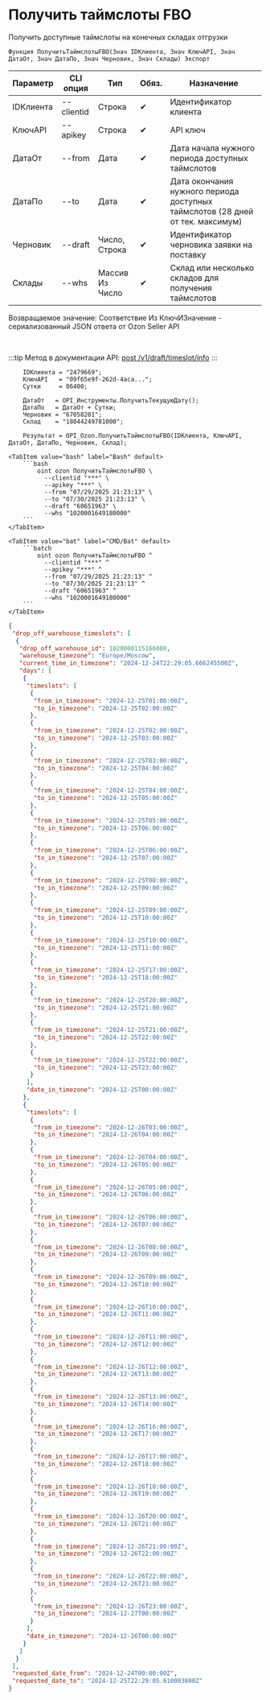 ﻿---
sidebar_position: 6
description: Получить таймслоты FBO и другие функции для работы с Ozon в Открытом пакете интеграций - бесплатной open-source библиотеке интеграций для 1С:Предприятие 8, OneScript и CLI
keywords: [1C, 1С, 1С:Предприятие, 1С:Предприятие 8.3, API, Интеграция, Сервисы, Обмен, OneScript, CLI, Ozon]
---


# Получить таймслоты FBO
 Получить доступные таймслоты на конечных складах отгрузки



`Функция ПолучитьТаймслотыFBO(Знач IDКлиента, Знач КлючAPI, Знач ДатаОт, Знач ДатаПо, Знач Черновик, Знач Склады) Экспорт`

  | Параметр | CLI опция | Тип | Обяз. | Назначение |
  |-|-|-|-|-|
  | IDКлиента | --clientid | Строка | &#x2714; | Идентификатор клиента |
  | КлючAPI | --apikey | Строка | &#x2714; | API ключ |
  | ДатаОт | --from | Дата | &#x2714; | Дата начала нужного периода доступных таймслотов |
  | ДатаПо | --to | Дата | &#x2714; | Дата окончания нужного периода доступных таймслотов (28 дней от тек. максимум) |
  | Черновик | --draft | Число, Строка | &#x2714; | Идентификатор черновика заявки на поставку |
  | Склады | --whs | Массив Из Число | &#x2714; | Склад или несколько складов для получения таймслотов |

  
  Возвращаемое значение:   Соответствие Из КлючИЗначение - сериализованный JSON ответа от Ozon Seller API

<br/>

:::tip
Метод в документации API: [post /v1/draft/timeslot/info](https://docs.ozon.ru/api/seller/#operation/SupplyDraftAPI_DraftTimeslotInfo)
:::
<br/>



```bsl title="Пример использования для 1С:Предприятие/OneScript"
    IDКлиента = "2479669";
    КлючAPI   = "09f65e9f-262d-4aca...";
    Сутки     = 86400;

    ДатаОт   = OPI_Инструменты.ПолучитьТекущуюДату();
    ДатаПо   = ДатаОт + Сутки;
    Черновик = "67058201";
    Склад    = "18044249781000";

    Результат = OPI_Ozon.ПолучитьТаймслотыFBO(IDКлиента, КлючAPI, ДатаОт, ДатаПо, Черновик, Склад);
```
    

 <Tabs>
  
    <TabItem value="bash" label="Bash" default>
        ```bash
            oint ozon ПолучитьТаймслотыFBO \
              --clientid "***" \
              --apikey "***" \
              --from "07/29/2025 21:23:13" \
              --to "07/30/2025 21:23:13" \
              --draft "60651963" \
              --whs "1020001649180000"
        ```
    </TabItem>
  
    <TabItem value="bat" label="CMD/Bat" default>
        ```batch
            oint ozon ПолучитьТаймслотыFBO ^
              --clientid "***" ^
              --apikey "***" ^
              --from "07/29/2025 21:23:13" ^
              --to "07/30/2025 21:23:13" ^
              --draft "60651963" ^
              --whs "1020001649180000"
        ```
    </TabItem>
</Tabs>


```json title="Результат"
{
 "drop_off_warehouse_timeslots": [
  {
   "drop_off_warehouse_id": 1020000115166000,
   "warehouse_timezone": "Europe/Moscow",
   "current_time_in_timezone": "2024-12-24T22:29:05.666245500Z",
   "days": [
    {
     "timeslots": [
      {
       "from_in_timezone": "2024-12-25T01:00:00Z",
       "to_in_timezone": "2024-12-25T02:00:00Z"
      },
      {
       "from_in_timezone": "2024-12-25T02:00:00Z",
       "to_in_timezone": "2024-12-25T03:00:00Z"
      },
      {
       "from_in_timezone": "2024-12-25T03:00:00Z",
       "to_in_timezone": "2024-12-25T04:00:00Z"
      },
      {
       "from_in_timezone": "2024-12-25T04:00:00Z",
       "to_in_timezone": "2024-12-25T05:00:00Z"
      },
      {
       "from_in_timezone": "2024-12-25T05:00:00Z",
       "to_in_timezone": "2024-12-25T06:00:00Z"
      },
      {
       "from_in_timezone": "2024-12-25T06:00:00Z",
       "to_in_timezone": "2024-12-25T07:00:00Z"
      },
      {
       "from_in_timezone": "2024-12-25T08:00:00Z",
       "to_in_timezone": "2024-12-25T09:00:00Z"
      },
      {
       "from_in_timezone": "2024-12-25T09:00:00Z",
       "to_in_timezone": "2024-12-25T10:00:00Z"
      },
      {
       "from_in_timezone": "2024-12-25T10:00:00Z",
       "to_in_timezone": "2024-12-25T11:00:00Z"
      },
      {
       "from_in_timezone": "2024-12-25T17:00:00Z",
       "to_in_timezone": "2024-12-25T18:00:00Z"
      },
      {
       "from_in_timezone": "2024-12-25T20:00:00Z",
       "to_in_timezone": "2024-12-25T21:00:00Z"
      },
      {
       "from_in_timezone": "2024-12-25T21:00:00Z",
       "to_in_timezone": "2024-12-25T22:00:00Z"
      },
      {
       "from_in_timezone": "2024-12-25T22:00:00Z",
       "to_in_timezone": "2024-12-25T23:00:00Z"
      }
     ],
     "date_in_timezone": "2024-12-25T00:00:00Z"
    },
    {
     "timeslots": [
      {
       "from_in_timezone": "2024-12-26T03:00:00Z",
       "to_in_timezone": "2024-12-26T04:00:00Z"
      },
      {
       "from_in_timezone": "2024-12-26T04:00:00Z",
       "to_in_timezone": "2024-12-26T05:00:00Z"
      },
      {
       "from_in_timezone": "2024-12-26T05:00:00Z",
       "to_in_timezone": "2024-12-26T06:00:00Z"
      },
      {
       "from_in_timezone": "2024-12-26T06:00:00Z",
       "to_in_timezone": "2024-12-26T07:00:00Z"
      },
      {
       "from_in_timezone": "2024-12-26T08:00:00Z",
       "to_in_timezone": "2024-12-26T09:00:00Z"
      },
      {
       "from_in_timezone": "2024-12-26T09:00:00Z",
       "to_in_timezone": "2024-12-26T10:00:00Z"
      },
      {
       "from_in_timezone": "2024-12-26T10:00:00Z",
       "to_in_timezone": "2024-12-26T11:00:00Z"
      },
      {
       "from_in_timezone": "2024-12-26T11:00:00Z",
       "to_in_timezone": "2024-12-26T12:00:00Z"
      },
      {
       "from_in_timezone": "2024-12-26T12:00:00Z",
       "to_in_timezone": "2024-12-26T13:00:00Z"
      },
      {
       "from_in_timezone": "2024-12-26T13:00:00Z",
       "to_in_timezone": "2024-12-26T14:00:00Z"
      },
      {
       "from_in_timezone": "2024-12-26T16:00:00Z",
       "to_in_timezone": "2024-12-26T17:00:00Z"
      },
      {
       "from_in_timezone": "2024-12-26T17:00:00Z",
       "to_in_timezone": "2024-12-26T18:00:00Z"
      },
      {
       "from_in_timezone": "2024-12-26T18:00:00Z",
       "to_in_timezone": "2024-12-26T19:00:00Z"
      },
      {
       "from_in_timezone": "2024-12-26T20:00:00Z",
       "to_in_timezone": "2024-12-26T21:00:00Z"
      },
      {
       "from_in_timezone": "2024-12-26T21:00:00Z",
       "to_in_timezone": "2024-12-26T22:00:00Z"
      },
      {
       "from_in_timezone": "2024-12-26T22:00:00Z",
       "to_in_timezone": "2024-12-26T23:00:00Z"
      },
      {
       "from_in_timezone": "2024-12-26T23:00:00Z",
       "to_in_timezone": "2024-12-27T00:00:00Z"
      }
     ],
     "date_in_timezone": "2024-12-26T00:00:00Z"
    }
   ]
  }
 ],
 "requested_date_from": "2024-12-24T00:00:00Z",
 "requested_date_to": "2024-12-25T22:29:05.610003800Z"
}
```
